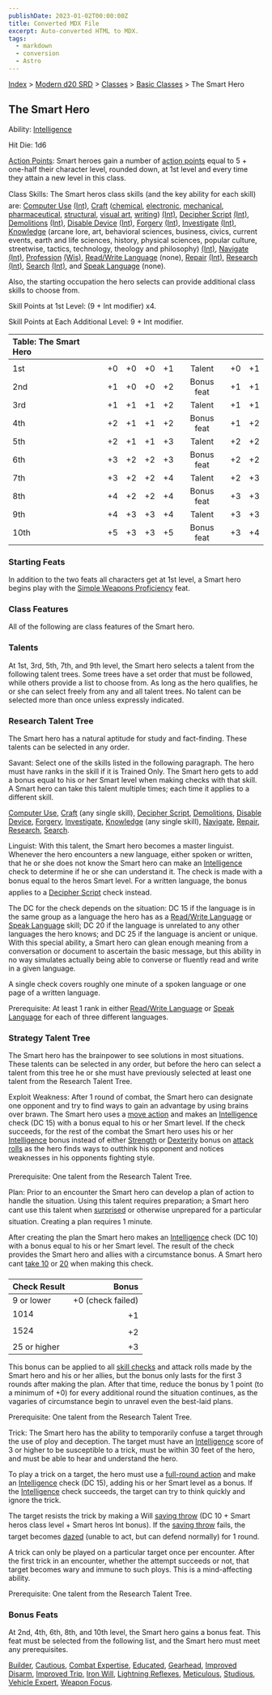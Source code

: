 ```yaml
---
publishDate: 2023-01-02T00:00:00Z
title: Converted MDX File
excerpt: Auto-converted HTML to MDX.
tags:
  - markdown
  - conversion
  - Astro
---
```


[Index](-index) > [Modern d20 SRD](modern-d20-srd-index) > [Classes](modern-d20-srd-classes-index) > [Basic Classes](modern-d20-srd-classes-basic-index) > The Smart Hero

## The Smart Hero

Ability: [Intelligence](modern-d20-srd-basics-ability-scores)

Hit Die: 1d6

[Action Points](modern-d20-srd-basics-action-points): Smart heroes gain a number of [action points](modern-d20-srd-basics-action-points) equal to 5 + one-half their character level, rounded down, at 1st level and every time they attain a new level in this class.

Class Skills: The Smart heros class skills (and the key ability for each skill) are: [Computer Use](modern-d20-srd-skills-computer-use) [(Int)](modern-d20-srd-basics-ability-scores), [Craft](modern-d20-srd-skills-craft) ([chemical](modern-d20-srd-skills-craft-chemical), [electronic](modern-d20-srd-skills-craft-electronic), [mechanical](modern-d20-srd-skills-craft-mechanical), [pharmaceutical](modern-d20-srd-skills-craft-pharmaceutical), [structural](modern-d20-srd-skills-craft-structural), [visual
art](modern-d20-srd-skills-craft-visual-art), [writing](modern-d20-srd-skills-craft-writing)) [(Int)](modern-d20-srd-basics-ability-scores), [Decipher Script](modern-d20-srd-skills-decipher-script) [(Int)](modern-d20-srd-basics-ability-scores), [Demolitions](modern-d20-srd-skills-demolitions) [(Int)](modern-d20-srd-basics-ability-scores), [Disable Device](modern-d20-srd-skills-disable-device) [(Int)](modern-d20-srd-basics-ability-scores), [Forgery](modern-d20-srd-skills-forgery) [(Int)](modern-d20-srd-basics-ability-scores), [Investigate](modern-d20-srd-skills-investigate) [(Int)](modern-d20-srd-basics-ability-scores), [Knowledge](modern-d20-srd-skills-knowledge) (arcane lore, art, behavioral sciences, business, civics, current events, earth and life sciences, history, physical sciences, popular culture, streetwise, tactics, technology, theology and philosophy) [(Int)](modern-d20-srd-basics-ability-scores), [Navigate](modern-d20-srd-skills-navigate) [(Int)](modern-d20-srd-basics-ability-scores), [Profession](modern-d20-srd-skills-profession) [(Wis)](modern-d20-srd-basics-ability-scores), [Read/Write
Language](modern-d20-srd-skills-read-write-language) (none), [Repair](modern-d20-srd-skills-repair) [(Int)](modern-d20-srd-basics-ability-scores), [Research](modern-d20-srd-skills-research) [(Int)](modern-d20-srd-basics-ability-scores), [Search](modern-d20-srd-skills-search) [(Int)](modern-d20-srd-basics-ability-scores), and [Speak
Language](modern-d20-srd-skills-speak-language) (none).

Also, the starting occupation the hero selects can provide additional class skills to choose from.

Skill Points at 1st Level: (9 + Int modifier) x4.

Skill Points at Each Additional Level: 9 + Int modifier.

| Table: The Smart Hero |     |     |     |     |            |     |     |
| :-------------------- | :-: | :-: | :-: | :-: | :--------: | :-: | --: |
|                       |     |     |     |     |            |     |     |
| 1st                   | +0  | +0  | +0  | +1  |   Talent   | +0  |  +1 |
| 2nd                   | +1  | +0  | +0  | +2  | Bonus feat | +1  |  +1 |
| 3rd                   | +1  | +1  | +1  | +2  |   Talent   | +1  |  +1 |
| 4th                   | +2  | +1  | +1  | +2  | Bonus feat | +1  |  +2 |
| 5th                   | +2  | +1  | +1  | +3  |   Talent   | +2  |  +2 |
| 6th                   | +3  | +2  | +2  | +3  | Bonus feat | +2  |  +2 |
| 7th                   | +3  | +2  | +2  | +4  |   Talent   | +2  |  +3 |
| 8th                   | +4  | +2  | +2  | +4  | Bonus feat | +3  |  +3 |
| 9th                   | +4  | +3  | +3  | +4  |   Talent   | +3  |  +3 |
| 10th                  | +5  | +3  | +3  | +5  | Bonus feat | +3  |  +4 |

### Starting Feats

In addition to the two feats all characters get at 1st level, a Smart hero begins play with the [Simple
Weapons Proficiency](modern-d20-srd-feats-simple-weapons-proficiency) feat.

### Class Features

All of the following are class features of the Smart hero.

### Talents

At 1st, 3rd, 5th, 7th, and 9th level, the Smart hero selects a talent from the following talent trees. Some trees have a set order that must be followed, while others provide a list to choose from. As long as the hero qualifies, he or she can select freely from any and all talent trees. No talent can be selected more than once unless expressly indicated.

### Research Talent Tree

The Smart hero has a natural aptitude for study and fact-finding. These talents can be selected in any order.

Savant: Select one of the skills listed in the following paragraph. The hero must have ranks in the skill if it is Trained Only. The Smart hero gets to add a bonus equal to his or her Smart level when making checks with that skill. A Smart hero can take this talent multiple times; each time it applies to a different skill.

[Computer Use](modern-d20-srd-skills-computer-use), [Craft](modern-d20-srd-skills-craft) (any single skill), [Decipher
Script](modern-d20-srd-skills-decipher-script), [Demolitions](modern-d20-srd-skills-demolitions), [Disable
Device](modern-d20-srd-skills-disable-device), [Forgery](modern-d20-srd-skills-forgery), [Investigate](modern-d20-srd-skills-investigate), [Knowledge](modern-d20-srd-skills-knowledge) (any single skill), [Navigate](modern-d20-srd-skills-navigate), [Repair](modern-d20-srd-skills-repair), [Research](modern-d20-srd-skills-research), [Search](modern-d20-srd-skills-search).

Linguist: With this talent, the Smart hero becomes a master linguist. Whenever the hero encounters a new language, either spoken or written, that he or she does not know the Smart hero can make an [Intelligence](modern-d20-srd-basics-ability-scores) check to determine if he or she can understand it. The check is made with a bonus equal to the heros Smart level. For a written language, the bonus applies to a [Decipher
Script](modern-d20-srd-skills-decipher-script) check instead.

The DC for the check depends on the situation: DC 15 if the language is in the same group as a language the hero has as a [Read/Write
Language](modern-d20-srd-skills-read-write-language) or [Speak Language](modern-d20-srd-skills-speak-language) skill; DC 20 if the language is unrelated to any other languages the hero knows; and DC 25 if the language is ancient or unique. With this special ability, a Smart hero can glean enough meaning from a conversation or document to ascertain the basic message, but this ability in no way simulates actually being able to converse or fluently read and write in a given language.

A single check covers roughly one minute of a spoken language or one page of a written language.

Prerequisite: At least 1 rank in either [Read/Write
Language](modern-d20-srd-skills-read-write-language) or [Speak Language](modern-d20-srd-skills-speak-language) for each of three different languages.

### Strategy Talent Tree

The Smart hero has the brainpower to see solutions in most situations. These talents can be selected in any order, but before the hero can select a talent from this tree he or she must have previously selected at least one talent from the Research Talent Tree.

Exploit Weakness: After 1 round of combat, the Smart hero can designate one opponent and try to find ways to gain an advantage by using brains over brawn. The Smart hero uses a [move
action](modern-d20-srd-combat-move-actions) and makes an [Intelligence](modern-d20-srd-basics-ability-scores) check (DC 15) with a bonus equal to his or her Smart level. If the check succeeds, for the rest of the combat the Smart hero uses his or her [Intelligence](modern-d20-srd-basics-ability-scores) bonus instead of either [Strength](modern-d20-srd-basics-ability-scores) or [Dexterity](modern-d20-srd-basics-ability-scores) bonus on [attack
rolls](modern-d20-srd-combat-attack-roll) as the hero finds ways to outthink his opponent and notices weaknesses in his opponents fighting style.

Prerequisite: One talent from the Research Talent Tree.

Plan: Prior to an encounter the Smart hero can develop a plan of action to handle the situation. Using this talent requires preparation; a Smart hero cant use this talent when [surprised](modern-d20-srd-combat-surprise) or otherwise unprepared for a particular situation. Creating a plan requires 1 minute.

After creating the plan the Smart hero makes an [Intelligence](modern-d20-srd-basics-ability-scores) check (DC 10) with a bonus equal to his or her Smart level. The result of the check provides the Smart hero and allies with a circumstance bonus. A Smart hero cant [take
10](modern-d20-srd-skills-skill-basics-php#take10-index) or [20](modern-d20-srd-skills-skill-basics-php#take20-index) when making this check.

| Check Result |             Bonus |
| :----------- | ----------------: |
| 9 or lower   | +0 (check failed) |
| 1014         |                +1 |
| 1524         |                +2 |
| 25 or higher |                +3 |

This bonus can be applied to all [skill checks](modern-d20-srd-skills-skill-basics-php#skill-check-index) and attack rolls made by the Smart hero and his or her allies, but the bonus only lasts for the first 3 rounds after making the plan. After that time, reduce the bonus by 1 point (to a minimum of +0) for every additional round the situation continues, as the vagaries of circumstance begin to unravel even the best-laid plans.

Prerequisite: One talent from the Research Talent Tree.

Trick: The Smart hero has the ability to temporarily confuse a target through the use of ploy and deception. The target must have an [Intelligence](modern-d20-srd-basics-ability-scores) score of 3 or higher to be susceptible to a trick, must be within 30 feet of the hero, and must be able to hear and understand the hero.

To play a trick on a target, the hero must use a [full-round
action](modern-d20-srd-combat-full-round-actions) and make an [Intelligence](modern-d20-srd-basics-ability-scores) check (DC 15), adding his or her Smart level as a bonus. If the [Intelligence](modern-d20-srd-basics-ability-scores) check succeeds, the target can try to think quickly and ignore the trick.

The target resists the trick by making a Will [saving throw](modern-d20-srd-basics-saving-throws) (DC 10 + Smart heros class level + Smart heros Int bonus). If the [saving throw](modern-d20-srd-basics-saving-throws) fails, the target becomes [dazed](modern-d20-srd-conditions-index) (unable to act, but can defend normally) for 1 round.

A trick can only be played on a particular target once per encounter. After the first trick in an encounter, whether the attempt succeeds or not, that target becomes wary and immune to such ploys. This is a mind-affecting ability.

Prerequisite: One talent from the Research Talent Tree.

### Bonus Feats

At 2nd, 4th, 6th, 8th, and 10th level, the Smart hero gains a bonus feat. This feat must be selected from the following list, and the Smart hero must meet any prerequisites.

[Builder](modern-d20-srd-feats-builder), [Cautious](modern-d20-srd-feats-cautious), [Combat
Expertise](modern-d20-srd-feats-combat-expertise), [Educated](modern-d20-srd-feats-educated), [Gearhead](modern-d20-srd-feats-gearhead), [Improved
Disarm](modern-d20-srd-feats-improved-disarm), [Improved Trip](modern-d20-srd-feats-improved-trip), [Iron
Will](modern-d20-srd-feats-iron-will), [Lightning
Reflexes](modern-d20-srd-feats-lightning-reflexes), [Meticulous](modern-d20-srd-feats-meticulous), [Studious](modern-d20-srd-feats-studious), [Vehicle
Expert](modern-d20-srd-feats-vehicle-expert), [Weapon Focus](modern-d20-srd-feats-weapon-focus).
